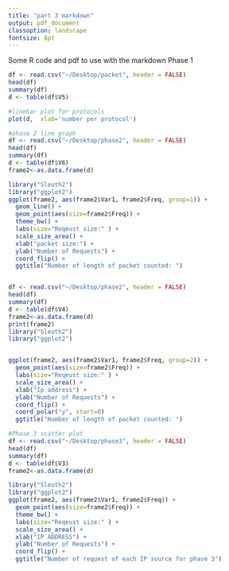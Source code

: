 ```yaml
---
title: "part 3 markdown"
output: pdf_document
classoption: landscape
fontsize: 8pt
---
```


Some R code and pdf to use with the markdown Phase 1


```r
df <- read.csv("~/Desktop/packet", header = FALSE)
head(df)
summary(df)
d <- table(df$V5)

#linebar plot for protocols
plot(d,  xlab='number per protocol')

```

```r
#phase 2 line graph
df <- read.csv("~/Desktop/phase2", header = FALSE)
head(df)
summary(df)
d <- table(df$V6)
frame2<-as.data.frame(d)

library("Sleuth2")
library("ggplot2")
ggplot(frame2, aes(frame2$Var1, frame2$Freq, group=1)) +
  geom_line() +
  geom_point(aes(size=frame2$Freq)) + 
  theme_bw() +
  labs(size="Reqeust size:" ) +
  scale_size_area() + 
  xlab("packet size:") +
  ylab("Number of Requests") +
  coord_flip() +
  ggtitle("Number of length of packet counted: ")


df <- read.csv("~/Desktop/phase2", header = FALSE)
head(df)
summary(df)
d <- table(df$V4)
frame2<-as.data.frame(d)
print(frame2)
library("Sleuth2")
library("ggplot2")


ggplot(frame2, aes(frame2$Var1, frame2$Freq, group=2)) +
  geom_point(aes(size=frame2$Freq)) + 
  labs(size="Reqeust size:" ) +
  scale_size_area() + 
  xlab("Ip address") +
  ylab("Number of Requests") +
  coord_flip() +
  coord_polar("y", start=0)
  ggtitle("Number of length of packet counted: ")

#Phase 3 scatter plot
df <- read.csv("~/Desktop/phase3", header = FALSE)
head(df)
summary(df)
d <- table(df$V3)
frame2<-as.data.frame(d)

library("Sleuth2")
library("ggplot2")
ggplot(frame2, aes(frame2$Var1, frame2$Freq)) +
  geom_point(aes(size=frame2$Freq)) + 
  theme_bw() +
  labs(size="Reqeust size:" ) +
  scale_size_area() + 
  xlab("IP ADDRESS") +
  ylab("Number of Requests") +
  coord_flip() +
  ggtitle("Number of request of each IP source for phase 3")

```
